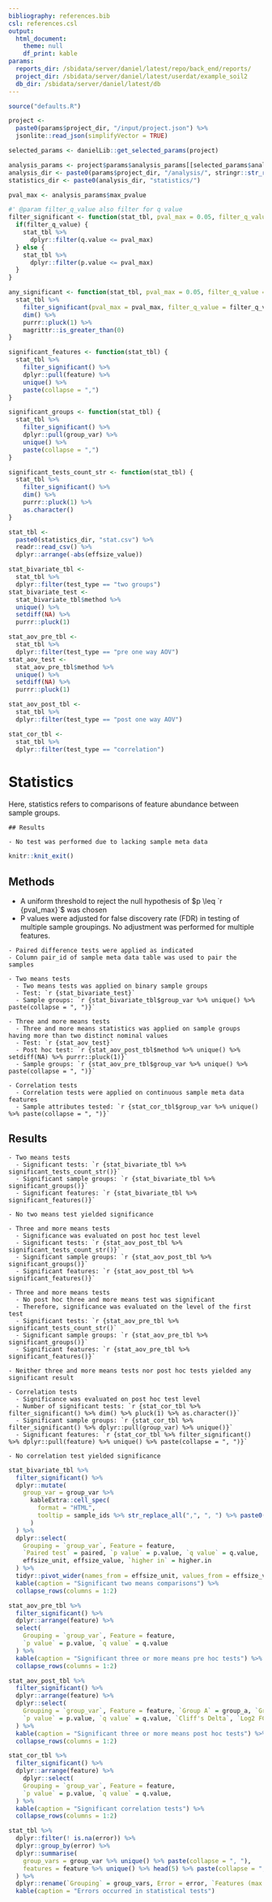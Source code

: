 ```yaml
---
bibliography: references.bib
csl: references.csl
output:
  html_document:
    theme: null
    df_print: kable
params:
  reports_dir: /sbidata/server/daniel/latest/repo/back_end/reports/
  project_dir: /sbidata/server/daniel/latest/userdat/example_soil2
  db_dir: /sbidata/server/daniel/latest/db
---
```


```r
source("defaults.R")

project <-
  paste0(params$project_dir, "/input/project.json") %>%
  jsonlite::read_json(simplifyVector = TRUE)

selected_params <- danielLib::get_selected_params(project)

analysis_params <- project$params$analysis_params[[selected_params$analysis]]
analysis_dir <- paste0(params$project_dir, "/analysis/", stringr::str_replace_all(selected_params$analysis, " ", "_"), "/")
statistics_dir <- paste0(analysis_dir, "statistics/")

pval_max <- analysis_params$max_pvalue

#' @param filter_q_value also filter for q value
filter_significant <- function(stat_tbl, pval_max = 0.05, filter_q_value = FALSE) {
  if(filter_q_value) {
    stat_tbl %>%
      dplyr::filter(q.value <= pval_max)
  } else {
    stat_tbl %>%
      dplyr::filter(p.value <= pval_max)
  }
}

any_significant <- function(stat_tbl, pval_max = 0.05, filter_q_value = FALSE) {
  stat_tbl %>%
    filter_significant(pval_max = pval_max, filter_q_value = filter_q_value) %>%
    dim() %>%
    purrr::pluck(1) %>%
    magrittr::is_greater_than(0)
}

significant_features <- function(stat_tbl) {
  stat_tbl %>%
    filter_significant() %>%
    dplyr::pull(feature) %>%
    unique() %>%
    paste(collapse = ",")
}

significant_groups <- function(stat_tbl) {
  stat_tbl %>%
    filter_significant() %>%
    dplyr::pull(group_var) %>%
    unique() %>%
    paste(collapse = ",")
}

significant_tests_count_str <- function(stat_tbl) {
  stat_tbl %>%
    filter_significant() %>%
    dim() %>%
    purrr::pluck(1) %>%
    as.character()
}

stat_tbl <-
  paste0(statistics_dir, "stat.csv") %>%
  readr::read_csv() %>%
  dplyr::arrange(-abs(effsize_value))

stat_bivariate_tbl <-
  stat_tbl %>%
  dplyr::filter(test_type == "two groups") 
stat_bivariate_test <-
  stat_bivariate_tbl$method %>%
  unique() %>%
  setdiff(NA) %>%
  purrr::pluck(1)

stat_aov_pre_tbl <-
  stat_tbl %>%
  dplyr::filter(test_type == "pre one way AOV") 
stat_aov_test <- 
  stat_aov_pre_tbl$method %>%
  unique() %>%
  setdiff(NA) %>%
  purrr::pluck(1)

stat_aov_post_tbl <- 
  stat_tbl %>%
  dplyr::filter(test_type == "post one way AOV") 

stat_cor_tbl <-
  stat_tbl %>%
  dplyr::filter(test_type == "correlation") 
```

<script>MathJax.Hub.Queue(["Typeset", MathJax.Hub]);</script>

# Statistics
Here, statistics refers to comparisons of feature abundance between sample groups.

```rmd
## Results

- No test was performed due to lacking sample meta data
```
```r
knitr::knit_exit()
```

## Methods
- A uniform threshold to reject the null hypothesis of $p \leq  `r {pval_max}`$ was chosen
- P values were adjusted for false discovery rate (FDR) in testing of multiple sample groupings. No adjustment was performed for multiple features.

```rmd
- Paired difference tests were applied as indicated
- Column pair_id of sample meta data table was used to pair the samples
```

```rmd
- Two means tests
  - Two means tests was applied on binary sample groups
  - Test: `r {stat_bivariate_test}`
  - Sample groups: `r {stat_bivariate_tbl$group_var %>% unique() %>% paste(collapse = ", ")}`
```

```rmd
- Three and more means tests
  - Three and more means statistics was applied on sample groups having more than two distinct nominal values
  - Test: `r {stat_aov_test}`
  - Post hoc test: `r {stat_aov_post_tbl$method %>% unique() %>% setdiff(NA) %>% purrr::pluck(1)}`
  - Sample groups: `r {stat_aov_pre_tbl$group_var %>% unique() %>% paste(collapse = ", ")}`
```

```rmd
- Correlation tests
  - Correlation tests were applied on continuous sample meta data features
  - Sample attributes tested: `r {stat_cor_tbl$group_var %>% unique() %>% paste(collapse = ", ")}`
```

## Results

```rmd
- Two means tests
  - Significant tests: `r {stat_bivariate_tbl %>% significant_tests_count_str()}`
  - Significant sample groups: `r {stat_bivariate_tbl %>% significant_groups()}`
  - Significant features: `r {stat_bivariate_tbl %>% significant_features()}`
```
```rmd
- No two means test yielded significance
```
```rmd
- Three and more means tests
  - Significance was evaluated on post hoc test level
  - Significant tests: `r {stat_aov_post_tbl %>% significant_tests_count_str()}`
  - Significant sample groups: `r {stat_aov_post_tbl %>% significant_groups()}`
  - Significant features: `r {stat_aov_post_tbl %>% significant_features()}`
```
```rmd
- Three and more means tests
  - No post hoc three and more means test was significant
  - Therefore, significance was evaluated on the level of the first test
  - Significant tests: `r {stat_aov_pre_tbl %>% significant_tests_count_str()`
  - Significant sample groups: `r {stat_aov_pre_tbl %>% significant_groups()}`
  - Significant features: `r {stat_aov_pre_tbl %>% significant_features()}`
```
```rmd
- Neither three and more means tests nor post hoc tests yielded any significant result
```
```rmd
- Correlation tests
  - Significance was evaluated on post hoc test level
  - Number of significant tests: `r {stat_cor_tbl %>% filter_significant() %>% dim() %>% pluck(1) %>% as.character()}`
  - Significant sample groups: `r {stat_cor_tbl %>% filter_significant() %>% dplyr::pull(group_var) %>% unique()}`
  - Significant features: `r {stat_cor_tbl %>% filter_significant() %>% dplyr::pull(feature) %>% unique() %>% paste(collapse = ", ")}`
```
```rmd
- No correlation test yielded significance
```

```r
stat_bivariate_tbl %>%
  filter_significant() %>%
  dplyr::mutate(
    group_var = group_var %>%
      kableExtra::cell_spec(
        format = "HTML",
        tooltip = sample_ids %>% str_replace_all(",", ", ") %>% paste0("Samples used:", .) %>% paste0(group_counts, "\n", .)
      )
  ) %>%
  dplyr::select(
    Grouping = `group_var`, Feature = feature,
    `Paired test` = paired, `p value` = p.value, `q value` = q.value,
    effsize_unit, effsize_value, `higher in` = higher.in
  ) %>%
  tidyr::pivot_wider(names_from = effsize_unit, values_from = effsize_value) %>%
  kable(caption = "Significant two means comparisons") %>%
  collapse_rows(columns = 1:2)
```

```r
stat_aov_pre_tbl %>%
  filter_significant() %>%
  dplyr::arrange(feature) %>%
  select(
    Grouping = `group_var`, Feature = feature,
    `p value` = p.value, `q value` = q.value
  ) %>%
  kable(caption = "Significant three or more means pre hoc tests") %>%
  collapse_rows(columns = 1:2)
```

```r
stat_aov_post_tbl %>%
  filter_significant() %>%
  dplyr::arrange(feature) %>%
  dplyr::select(
    Grouping = `group_var`, Feature = feature, `Group A` = group_a, `Group B` = group_b, `higher in` = higher.in,
    `p value` = p.value, `q value` = q.value, `Cliff's Delta`, `Log2 FC`
  ) %>%
  kable(caption = "Significant three or more means post hoc tests") %>%
  collapse_rows(columns = 1:2)
```

```r
stat_cor_tbl %>%
  filter_significant() %>%
  dplyr::arrange(feature) %>%
    dplyr::select(
    Grouping = `group_var`, Feature = feature,
    `p value` = p.value, `q value` = q.value,
  ) %>%
  kable(caption = "Significant correlation tests") %>%
  collapse_rows(columns = 1:2)
```

```r
stat_tbl %>%
  dplyr::filter(! is.na(error)) %>%
  dplyr::group_by(error) %>%
  dplyr::summarise(
    group_vars = group_var %>% unique() %>% paste(collapse = ", "),
    features = feature %>% unique() %>% head(5) %>% paste(collapse = ", ")
  ) %>%
  dplyr::rename(`Grouping` = group_vars, Error = error, `Features (max. 5)` = features) %>%
  kable(caption = "Errors occurred in statistical tests")
```
